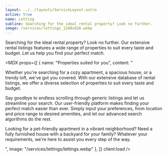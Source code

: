 ```yaml
---
layout: ../../layouts/ServiceLayout.astro
active: true
name: Letting
subline: Searching for the ideal rental property? Look no further.
image: /services/lettings_1240x826.webp
---
```



Searching for the ideal rental property? Look no further. Our extensive rental listings features a wide range of properties to suit every taste and budget. Let us help you find your perfect match.

<MDX props={[
  {
    name: "Properties suited for you",
    content: "<p>Whether you're searching for a cozy apartment, a spacious house, or a trendy loft, we've got you covered. With our extensive database of rental listings, we offer a diverse selection of properties to suit every taste and budget.</p><p>Say goodbye to endless scrolling through generic listings and let us streamline your search. Our user-friendly platform makes finding your perfect match easier than ever. Simply input your preferences, from location and price range to desired amenities, and let our advanced search algorithms do the rest.</p><p>Looking for a pet-friendly apartment in a vibrant neighborhood? Need a fully furnished house with a backyard for your family? Whatever your requirements, we're here to assist you every step of the way.</p>",
    image: "/services/lettings/lettings.webp"
  },
]} client:load />